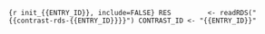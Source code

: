 <!---
initialize contrast variables
-->

```{r init_{{ENTRY_ID}}, include=FALSE}
RES         <- readRDS("{{contrast-rds-{{ENTRY_ID}}}}")
CONTRAST_ID <- "{{ENTRY_ID}}"
```
